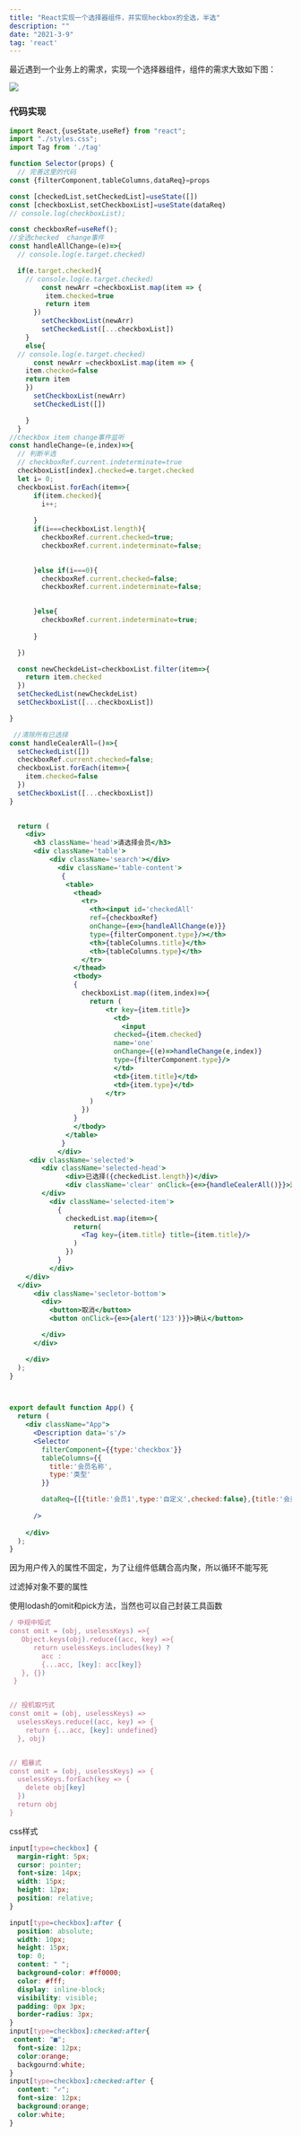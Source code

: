```yaml
---
title: "React实现一个选择器组件，并实现heckbox的全选，半选"
description: ""
date: "2021-3-9"
tag: 'react'
---
```


最近遇到一个业务上的需求，实现一个选择器组件，组件的需求大致如下图：

<img src='/assets/table.png'/>

### 代码实现

```jsx
import React,{useState,useRef} from "react";
import "./styles.css";
import Tag from './tag'

function Selector(props) {
  // 完善这里的代码
const {filterComponent,tableColumns,dataReq}=props

const [checkedList,setCheckedList]=useState([])
const [checkboxList,setCheckboxList]=useState(dataReq)
// console.log(checkboxList);

const checkboxRef=useRef();
//全选checked  change事件
const handleAllChange=(e)=>{
  // console.log(e.target.checked)

  if(e.target.checked){
    // console.log(e.target.checked)
        const newArr =checkboxList.map(item => {
         item.checked=true
         return item
      })
        setCheckboxList(newArr)
        setCheckedList([...checkboxList])
    }
    else{
  // console.log(e.target.checked)
      const newArr =checkboxList.map(item => {
    item.checked=false
    return item
    })
      setCheckboxList(newArr)
      setCheckedList([])

    }
  }
//checkbox item change事件监听
const handleChange=(e,index)=>{
  // 判断半选
  // checkboxRef.current.indeterminate=true
  checkboxList[index].checked=e.target.checked
  let i= 0;
  checkboxList.forEach(item=>{
      if(item.checked){
        i++;
        
      }
      if(i===checkboxList.length){
        checkboxRef.current.checked=true;
        checkboxRef.current.indeterminate=false;
        

      }else if(i===0){
        checkboxRef.current.checked=false;
        checkboxRef.current.indeterminate=false;
      

      }else{
        checkboxRef.current.indeterminate=true;
        
      }

  })

  const newCheckdeList=checkboxList.filter(item=>{
    return item.checked
  })
  setCheckedList(newCheckdeList)
  setCheckboxList([...checkboxList])

}

 //清除所有已选择 
const handleCealerAll=()=>{
  setCheckedList([])
  checkboxRef.current.checked=false;
  checkboxList.forEach(item=>{
    item.checked=false
  })
  setCheckboxList([...checkboxList])
}
  

  return (
    <div>
      <h3 className='head'>请选择会员</h3>
      <div className='table'>
          <div className='search'></div>
            <div className='table-content'>
             {
              <table>
                <thead>
                  <tr>
                    <th><input id='checkedAll'
                    ref={checkboxRef}
                    onChange={e=>{handleAllChange(e)}} 
                    type={filterComponent.type}/></th>
                    <th>{tableColumns.title}</th>
                    <th>{tableColumns.type}</th>
                  </tr>
                </thead>
                <tbody>
                {
                  checkboxList.map((item,index)=>{
                    return (
                        <tr key={item.title}>
                          <td>
                            <input
                          checked={item.checked}
                          name='one'   
                          onChange={(e)=>handleChange(e,index)}
                          type={filterComponent.type}/>
                          </td>
                          <td>{item.title}</td>
                          <td>{item.type}</td>
                        </tr>  
                    )
                  })
                }
                </tbody>
              </table>
             }
            </div> 
     <div className='selected'>
        <div className='selected-head'>
              <div>已选择({checkedList.length})</div>
              <div className='clear' onClick={e=>{handleCealerAll()}}>清空</div> 
        </div>
          <div className='selected-item'>
            {
              checkedList.map(item=>{
                return(
                  <Tag key={item.title} title={item.title}/>
                )
              })
            }
          </div>     
    </div> 
  </div>
      <div className='secletor-bottom'>
        <div>
          <button>取消</button>
          <button onClick={e=>{alert('123')}}>确认</button>

        </div>
      </div>

    </div>
  );
}



export default function App() {
  return (
    <div className="App">
      <Description data='s'/>
      <Selector
        filterComponent={{type:'checkbox'}}
        tableColumns={{
          title:'会员名称',
          type:'类型'  
        }}

        dataReq={[{title:'会员1',type:'自定义',checked:false},{title:'会员2',type:'自定义',checked:false},{title:'会员3',type:'自定义',checked:false},{title:'会员4',type:'自定义',checked:true}]}
 
      />
      
    </div>
  );
}

```

因为用户传入的属性不固定，为了让组件低耦合高内聚，所以循环不能写死

过滤掉对象不要的属性

使用lodash的omit和pick方法，当然也可以自己封装工具函数

```js
/ 中规中矩式
const omit = (obj, uselessKeys) =>{
   Object.keys(obj).reduce((acc, key) =>{
      return uselessKeys.includes(key) ?
        acc : 
        {...acc, [key]: acc[key]}
   }, {})
 }


// 投机取巧式
const omit = (obj, uselessKeys) =>
  uselessKeys.reduce((acc, key) => {
    return {...acc, [key]: undefined}
  }, obj)


// 粗暴式
const omit = (obj, uselessKeys) => {
  uselessKeys.forEach(key => {
    delete obj[key]
  })
  return obj
}

```

css样式

```css
input[type=checkbox] {
  margin-right: 5px;
  cursor: pointer;
  font-size: 14px;
  width: 15px;
  height: 12px;
  position: relative;
}

input[type=checkbox]:after {
  position: absolute;
  width: 10px;
  height: 15px;
  top: 0;
  content: " ";
  background-color: #ff0000;
  color: #fff;
  display: inline-block;
  visibility: visible;
  padding: 0px 3px;
  border-radius: 3px;
}
input[type=checkbox]:checked:after{
 content: "■";
  font-size: 12px;
  color:orange;
  backgournd:white;
}
input[type=checkbox]:checked:after {
  content: "✓";
  font-size: 12px;
  background:orange;
  color:white;
}
```

